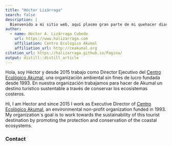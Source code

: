 ```yaml
---
title: "Héctor Lizárraga"
search: false
description: |
  Bienvenido a mi sitio web, aquí plasmo gran parte de mi quehacer diario / Welcome to the website. Herein I include most of my daily work!
author: 
  - name: Héctor A. Lizárraga Cubedo
    url: https://www.halizarraga.com
    affiliation: Centro Ecológico Akumal
    affiliation_url: http://ceakumal.org
citation_url: https://halizarraga.github.io/Pagina/
output: distill::distill_article
---
```


Hola, soy Héctor y desde 2015 trabajo como Director Ejecutivo del [Centro Ecológico Akumal](http://ceakumal.org), una organización ambiental sin fines de lucro fundada desde 1993. En nuestra organización trabajamos para hacer de Akumal un destino turístico sustentable a través de conservar los ecosistemas costeros.


Hi, I am Hector and since 2015 I work as Executive Director of [Centro Ecológico Akumal](http://ceakumal.org), an environmental non-profit organization funded in 1993. My organization´s goal is to work towards the sustainability of this tourist destination by promoting the protection and conservation of the coastal ecosystems.


### Contact
<!-- Add font awesome icons --> 

<div class="mylinks">
<p style="text-align: center;">
    <a href="https://github.com/halizarraga" target="_blank" class="fa fa-github"  style="font-size:36px;"></a>
    <a href="mailto:director@ceakumal.org" target="_blank" class="fa fa-envelope" style="font-size:36px;"></a>
    <a href="https://www.linkedin.com/in/hector-lizarraga-6093a070" target="_blank" class="fa fa-linkedin" style="font-size:36px;"></a>
    <a href="https://www.twitter.com/halizarraga" target="_blank" class="fa fa-twitter" style="font-size:36px;"></a>
    <a href="https://www.researchgate.net/profile/Hector-Lizarraga" target="_blank" class="fab fa-researchgate" style="font-size:36px;"></a>
</p>
</div>
